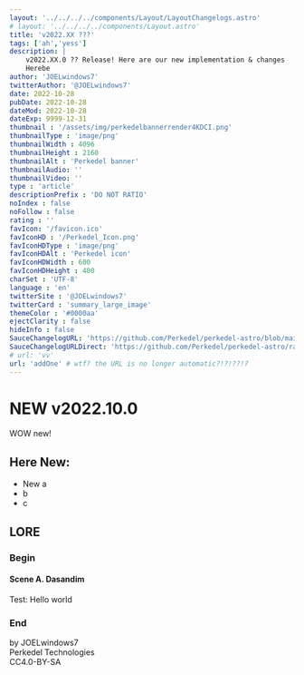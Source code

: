 ```yaml
---
layout: '../../../../components/Layout/LayoutChangelogs.astro'
# layout: '../../../../components/Layout.astro'
title: 'v2022.XX ???'
tags: ['ah','yess']
description: |
    v2022.XX.0 ?? Release! Here are our new implementation & changes
    Herebe
author: 'JOELwindows7'
twitterAuthor: '@JOELwindows7'
date: 2022-10-28
pubDate: 2022-10-28
dateMod: 2022-10-28
dateExp: 9999-12-31
thumbnail : '/assets/img/perkedelbannerrender4KDCI.png'
thumbnailType : 'image/png'
thumbnailWidth : 4096
thumbnailHeight : 2160
thumbnailAlt : 'Perkedel banner'
thumbnailAudio: ''
thumbnailVideo: ''
type : 'article'
descriptionPrefix : 'DO NOT RATIO'
noIndex : false
noFollow : false
rating : ''
favIcon: '/favicon.ico'
favIconHD : '/Perkedel_Icon.png'
favIconHDType : 'image/png'
favIconHDAlt : 'Perkedel icon'
favIconHDWidth : 600
favIconHDHeight : 400
charSet : 'UTF-8'
language : 'en'
twitterSite : '@JOELwindows7'
twitterCard : 'summary_large_image' 
themeColor : '#0000aa'
ejectClarity : false
hideInfo : false
SauceChangelogURL: 'https://github.com/Perkedel/perkedel-astro/blob/main/src/pages/apps/SampleGameEmbed/Changelogs/2022.10.0.mdx'
SauceChangelogURLDirect: 'https://github.com/Perkedel/perkedel-astro/raw/main/src/pages/apps/SampleGameEmbed/Changelogs/2022.10.0.mdx'
# url: 'vv'
url: 'addOne' # wtf? the URL is no longer automatic?!?!??!?
---
```

# NEW v2022.10.0
WOW new!
## Here New:
- New a
- b
- c
## LORE
### Begin
#### Scene A. Dasandim
Test: Hello world
### End
by JOELwindows7  
Perkedel Technologies  
CC4.0-BY-SA